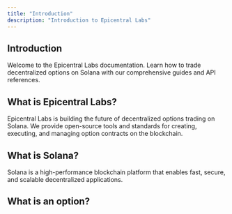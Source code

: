 ```yaml
---
title: "Introduction"
description: "Introduction to Epicentral Labs"
---
```

## Introduction

Welcome to the Epicentral Labs documentation. Learn how to trade decentralized options on Solana with our comprehensive guides and API references.

## What is Epicentral Labs?

Epicentral Labs is building the future of decentralized options trading on Solana. We provide open-source tools and standards for creating, executing, and managing option contracts on the blockchain.

## What is Solana?

Solana is a high-performance blockchain platform that enables fast, secure, and scalable decentralized applications.

## What is an option?